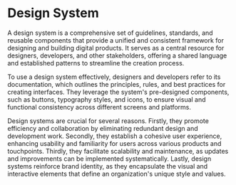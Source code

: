 # Design System


A design system is a comprehensive set of guidelines, standards, and reusable components that
provide a unified and consistent framework for designing and building digital products. It serves as
a central resource for designers, developers, and other stakeholders, offering a shared language and
established patterns to streamline the creation process.

To use a design system effectively, designers and developers refer to its documentation, which
outlines the principles, rules, and best practices for creating interfaces. They leverage the
system's pre-designed components, such as buttons, typography styles, and icons, to ensure visual
and functional consistency across different screens and platforms.

Design systems are crucial for several reasons. Firstly, they promote efficiency and collaboration
by eliminating redundant design and development work. Secondly, they establish a cohesive user
experience, enhancing usability and familiarity for users across various products and touchpoints.
Thirdly, they facilitate scalability and maintenance, as updates and improvements can be implemented
systematically. Lastly, design systems reinforce brand identity, as they encapsulate the visual and
interactive elements that define an organization's unique style and values.

<LinkCards>
  <LinkCard
    heading="Getting Started with Figma Templates"
    description="Learn how to use our Figma templates"
    link="/design/getting-started-with-figma-templates"
  />
  <LinkCard
    heading="Theme"
    description="Visual styles and properties"
    link="/design/theme"
  />
  <LinkCard
    heading="Components"
    description="Reusable building blocks of our design system"
    link="/design/components"
  />
</LinkCards>
